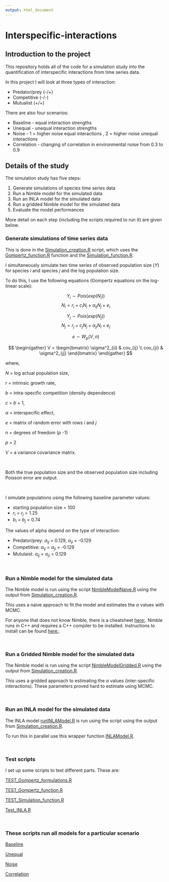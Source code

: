 ```yaml
---
output: html_document
---
```

# Interspecific-interactions

## Introduction to the project

This repository holds all of the code for a simulation study into the 
quantification of interspecific interactions from time series data.

In this project I will look at three types of interaction:

* Predator/prey (-/+)
* Competitive (-/-)
* Mutualist (+/+)

There are also four scenarios:

* Baseline - equal interaction strengths
* Unequal - unequal interaction strengths
* Noise - 1 = higher noise equal interactions , 2 = higher noise unequal interactions
* Correlation - changing of correlation in environmental noise from 0.3 to 0.9

## Details of the study

The simulation study has five steps:

1) Generate simulations of species time series data
2) Run a Nimble model for the simulated data
3) Run an INLA model for the simulated data
4) Run a gridded Nimble model for the simulated data
4) Evaluate the model performances

More detail on each step (including the scripts required to run it) are given 
below.

### Generate simulations of time series data

This is done in the [Simulation_creation.R](https://github.com/emilygsimmonds/Interspecific-interactions/blob/main/Simulation_creation.R) script, which uses the [Gompertz_function.R](https://github.com/emilygsimmonds/Interspecific-interactions/blob/main/Gompertz_function.R) function and the [Simulation_function.R](https://github.com/emilygsimmonds/Interspecific-interactions/blob/main/Simulation_function.R). 

I simultaneously simulate two time series of observed population size ($Y$) 
for species $i$ and species $j$ and the log population size. 

To do this, I use the following equations (Gompertz equations on the log-linear 
scale):

$$
Y_i \sim Pois(exp(N_i))
$$
$$
N_i = r_i + c_i N_i + \alpha_{ij} N_j + e_i
$$

$$
Y_j \sim Pois(exp(N_j))
$$
$$
N_j = r_j + c_j N_j + \alpha_{ji} N_i + e_j
$$

$$
e \sim W_p(V, n)
$$

$$
\begin{gather}
V =   
\begin{bmatrix}
   \sigma^2_{ii} &
   cov_{ij} \\
   cov_{ji} &
   \sigma^2_{jj} 
   \end{bmatrix}
\end{gather}
$$

where, 

$N$ = log actual population size, 

$r$ = intrinsic growth rate, 

$b$ = intra-specific competition (density dependence)

$c$ = $b$ + 1,

$\alpha$ = interspecific effect, 

$e$ = matrix of random error with rows $i$ and $j$

$n$ = degrees of freedom ($p$ -1)

$p$ = 2

$V$ = a variance covariance matrix.

<br>

Both the true population size and the observed population size including 
Poisson error are output. 

<br>

I simulate populations using the following baseline parameter values:

- starting population size = 100
- $r_i$ = $r_j$ = 1.25
- $b_i$ = $b_j$ = 0.74

The values of alpha depend on the type of interaction:

- Predator/prey: $\alpha_{ij}$ = 0.129, $\alpha_{ji}$ = -0.129
- Competitive: $\alpha_{ij}$ = $\alpha_{ji}$ = -0.129
- Mutulaist: $\alpha_{ij}$ = $\alpha_{ji}$ = 0.129

<br>

### Run a Nimble model for the simulated data

The Nimble model is run using the script [NimbleModelNaive.R](https://github.com/emilygsimmonds/Interspecific-interactions/blob/main/NimbleModelNaive.R) using the output
from [Simulation_creation.R](https://github.com/emilygsimmonds/Interspecific-interactions/blob/main/Simulation_creation.R). 

This uses a naive approach to fit the model and estimates the $\alpha$ values with
MCMC. 

For anyone that does not know Nimble, there is a cheatsheet [here:](https://r-nimble.org/cheatsheets/NimbleCheatSheet.pdf). Nimble runs in 
C++ and requires a C++ compiler to be installed. Instructions to install can be 
found [here:](https://r-nimble.org/html_manual/cha-installing-nimble.html).

<br>

### Run a Gridded Nimble model for the simulated data

The Nimble model is run using the script [NimbleModelGridded.R](https://github.com/emilygsimmonds/Interspecific-interactions/blob/main/NimbleModelGridded.R) using the output
from [Simulation_creation.R](https://github.com/emilygsimmonds/Interspecific-interactions/blob/main/Simulation_creation.R). 

This uses a gridded approach to estimating the $\alpha$ values (inter-specific
interactions). These parameters proved hard to estimate using MCMC. 

<br>

### Run an INLA model for the simulated data

The INLA model [runINLAModel.R](https://github.com/emilygsimmonds/Interspecific-interactions/blob/main/runINLAModel.R) is run using the script using the output
from [Simulation_creation.R](https://github.com/emilygsimmonds/Interspecific-interactions/blob/main/Simulation_creation.R). 

To run this in parallel use this wrapper function [INLAModel.R](https://github.com/emilygsimmonds/Interspecific-interactions/blob/main/INLAModel.R). 

<br>

### Test scripts

I set up some scripts to test different parts. These are:

[TEST_Gompertz_formulations.R](https://github.com/emilygsimmonds/Interspecific-interactions/blob/main/TEST_Gompertz_formulations.R)

[TEST_Gompertz_function.R](https://github.com/emilygsimmonds/Interspecific-interactions/blob/main/TEST_Gompertz_function.R)

[TEST_Simulation_function.R](https://github.com/emilygsimmonds/Interspecific-interactions/blob/main/TEST_Simulation_function.R)

[Test_INLA.R](https://github.com/emilygsimmonds/Interspecific-interactions/blob/main/Test_INLA.R)

<br>

### These scripts run all models for a particular scenario

[Baseline](https://github.com/emilygsimmonds/Interspecific-interactions/blob/main/Baseline_Scenario.R)

[Unequal](https://github.com/emilygsimmonds/Interspecific-interactions/blob/main/Unequal_Scenario.R)

[Noise](https://github.com/emilygsimmonds/Interspecific-interactions/blob/main/Noise_scenario.R)

[Correlation](https://github.com/emilygsimmonds/Interspecific-interactions/blob/main/Corr_Scenario.R)



